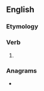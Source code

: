 ==English==

===Etymology===
{{suffix|en|tick|eth}}

===Verb===
{{head|en|verb form}}

# {{en-archaic third-person singular of|tick}}

===Anagrams===
* {{anagrams|en|a=cehiktt|thicket}}